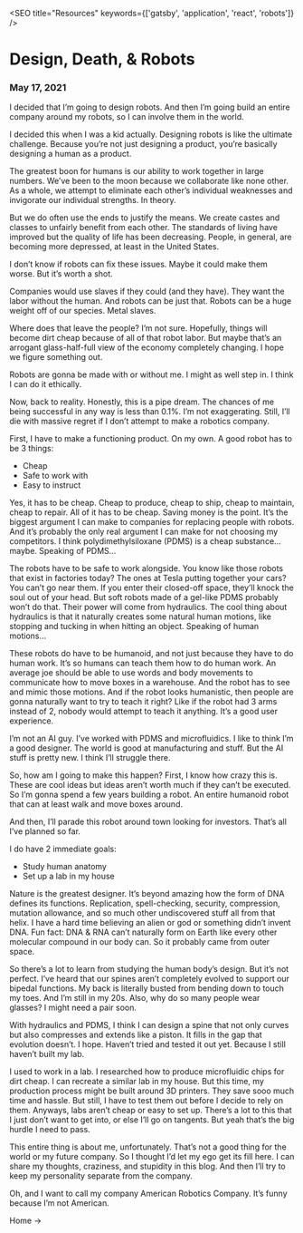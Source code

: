 
<SEO title="Resources" keywords={['gatsby', 'application', 'react', 'robots']} />

# Design, Death, & Robots
### May 17, 2021

I decided that I’m going to design robots. And then I’m going build an entire company around my robots, so I can involve them in the world.

I decided this when I was a kid actually. Designing robots is like the ultimate challenge. Because you’re not just designing a product, you’re basically designing a human as a product.

The greatest boon for humans is our ability to work together in large numbers. We’ve been to the moon because we collaborate like none other. As a whole, we attempt to eliminate each other’s individual weaknesses and invigorate our individual strengths. In theory.

But we do often use the ends to justify the means. We create castes and classes to unfairly benefit from each other. The standards of living have improved but the quality of life has been decreasing. People, in general, are becoming more depressed, at least in the United States.

I don’t know if robots can fix these issues. Maybe it could make them worse. But it’s worth a shot. 

Companies would use slaves if they could (and they have). They want the labor without the human. And robots can be just that. Robots can be a huge weight off of our species. Metal slaves. 

Where does that leave the people? I’m not sure. Hopefully, things will become dirt cheap because of all of that robot labor. But maybe that’s an arrogant glass-half-full view of the economy completely changing. I hope we figure something out.

Robots are gonna be made with or without me. I might as well step in. I think I can do it ethically.

Now, back to reality. Honestly, this is a pipe dream. The chances of me being successful in any way is less than 0.1%. I’m not exaggerating. Still, I’ll die with massive regret if I don’t attempt to make a robotics company. 

First, I have to make a functioning product. On my own. A good robot has to be 3 things:

- Cheap
- Safe to work with
- Easy to instruct

Yes, it has to be cheap. Cheap to produce, cheap to ship, cheap to maintain, cheap to repair. All of it has to be cheap. Saving money is the point. It’s the biggest argument I can make to companies for replacing people with robots. And it’s probably the only real argument I can make for not choosing my competitors. I think polydimethylsiloxane (PDMS) is a cheap substance… maybe. Speaking of PDMS…

The robots have to be safe to work alongside. You know like those robots that exist in factories today? The ones at Tesla putting together your cars? You can’t go near them. If you enter their closed-off space, they’ll knock the soul out of your head. But soft robots made of a gel-like PDMS probably won’t do that. Their power will come from hydraulics. The cool thing about hydraulics is that it naturally creates some natural human motions, like stopping and tucking in when hitting an object. Speaking of human motions…

These robots do have to be humanoid, and not just because they have to do human work. It’s so humans can teach them how to do human work. An average joe should be able to use words and body movements to communicate how to move boxes in a warehouse. And the robot has to see and mimic those motions. And if the robot looks humanistic, then people are gonna naturally want to try to teach it right? Like if the robot had 3 arms instead of 2, nobody would attempt to teach it anything. It’s a good user experience.

I’m not an AI guy. I’ve worked with PDMS and microfluidics. I like to think I’m a good designer. The world is good at manufacturing and stuff. But the AI stuff is pretty new. I think I’ll struggle there. 

So, how am I going to make this happen? First, I know how crazy this is. These are cool ideas but ideas aren’t worth much if they can’t be executed. So I’m gonna spend a few years building a robot. An entire humanoid robot that can at least walk and move boxes around. 

And then, I’ll parade this robot around town looking for investors. That’s all I’ve planned so far.

I do have 2 immediate goals:

- Study human anatomy
- Set up a lab in my house

Nature is the greatest designer. It’s beyond amazing how the form of DNA defines its functions. Replication, spell-checking, security, compression, mutation allowance, and so much other undiscovered stuff all from that helix. I have a hard time believing an alien or god or something didn’t invent DNA. Fun fact: DNA & RNA can’t naturally form on Earth like every other molecular compound in our body can. So it probably came from outer space.

So there’s a lot to learn from studying the human body’s design. But it’s not perfect. I’ve heard that our spines aren’t completely evolved to support our bipedal functions. My back is literally busted from bending down to touch my toes. And I’m still in my 20s. Also, why do so many people wear glasses? I might need a pair soon.

With hydraulics and PDMS, I think I can design a spine that not only curves but also compresses and extends like a piston. It fills in the gap that evolution doesn’t. I hope. Haven’t tried and tested it out yet. Because I still haven’t built my lab.

I used to work in a lab. I researched how to produce microfluidic chips for dirt cheap. I can recreate a similar lab in my house. But this time, my production process might be built around 3D printers. They save sooo much time and hassle. But still, I have to test them out before I decide to rely on them. Anyways, labs aren’t cheap or easy to set up. There’s a lot to this that I just don’t want to get into, or else I’ll go on tangents. But yeah that’s the big hurdle I need to pass.

This entire thing is about me, unfortunately. That’s not a good thing for the world or my future company. So I thought I’d let my ego get its fill here. I can share my thoughts, craziness, and stupidity in this blog. And then I’ll try to keep my personality separate from the company.

Oh, and I want to call my company American Robotics Company. It’s funny because I’m not American. 

<Link to="/">Home -></Link>